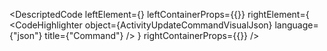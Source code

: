 
<DescriptedCode
  leftElement={<ActivityUpdateCommandDesc />}
  leftContainerProps={{}}
  rightElement={
    <CodeHighlighter
      object={ActivityUpdateCommandVisualJson}
      language={"json"}
      title={"Command"}
    />
  }
  rightContainerProps={{}}
/>
